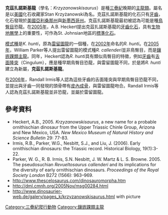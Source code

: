 {{Taxobox
| name = 克茲扎諾斯基龍
| fossil_range = {{fossil_range|晚三疊紀}}
| regnum = [[動物界|動物界]] Animalia
| phylum = [[脊索動物門|脊索動物門]] Chordata
| classis = [[蜥形綱|蜥形綱]] Sauropsida
| subclassis = [[雙孔亞綱|雙孔亞綱]] Diapsida
| unranked_ordo = [[主龍類|主龍類]] Archosauria
| unranked_familia = ?[[鑲嵌踝類主龍|鑲嵌踝類主龍]] Crurotarsi 
| genus = '''克茲扎諾斯基龍屬<br>''Krzyzanowskisaurus'''''
| genus_authority = Heckert, 2002
| subdivision_ranks = [[種|種]] 
| subdivision= 
*'''克茲扎諾斯基龍 ''K. hunti''''' <small>Heckert, 2002 ([[模式種|模式種]])</small>
}}
 
'''克茲扎諾斯基龍'''（學名：''Krzyzanowskisaurus''）是種[[三疊紀|三疊紀]]晚期的[[主龍類|主龍類]]。屬名是以[[美國|美國]]化石收藏家Stan Krzyżanowski為名。克茲扎諾斯基龍的化石只有[[牙齒|牙齒]]，化石發現於[[美國|美國]][[亞利桑那州|亞利桑那州]]與[[新墨西哥州|新墨西哥州]]。克茲扎諾斯基龍最初被認為可能是種[[鳥臀目|鳥臀目]]恐龍。在[[2005年|2005年]]，A.B. Heckert提出克茲扎諾斯基龍的[[牙齒|牙齒]][[化石|化石]]，具有[[生物地層學|生物地層學]]上的重要性，可作為St. Johnsian地區的[[標準化石|標準化石]]。
  
[[模式種|模式種]]是''K. hunti''，原為[[雷留圖龍|雷留圖龍]]的一個種，在[[2002年|2002年]]命名的''R. hunti''。在[[2005年|2005年]]，William Parker等人提出雷留圖龍的模式種''R. callenderi''並非鳥臀目，而是[[鑲嵌踝類主龍|鑲嵌踝類主龍]]。同年，Heckert認為''R. hunti''具有類似鳥臀目的特徵，例如[[牙齒|牙齒]]有[[舌面隆突|舌面隆突]]（Cingulum），應是種早期鳥臀目恐龍，與雷留圖龍不同，於是將''R. hunti''建立為新屬，'''克茲扎諾斯基龍'''。
 
在[[2006年|2006年]]，Randall Irmis等人認為這些牙齒的舌面隆突與早期鳥臀目恐龍不同，並提出與牙齒一同發現的頭骨帶有[[皮內成骨|皮內成骨]]，與雷留圖龍吻合。Randall Irmis等人認為克茲扎諾斯基龍並非恐龍，並屬於雷留圖龍。
 
==參考資料==
* Heckert, A.B., 2005.  ''Krzyzanowskisaurus'', a new name for a probable ornithischian dinosaur from the Upper Triassic Chinle Group, Arizona and New Mexico, USA.  ''New Mexico Museum of Natural History and Science Bulletin'' 29: 77-83.
* Irmis, R.B., Parker, W.G., Nesbitt, S.J., and Liu, J. (2006). Early ornithischian dinosaurs: the Triassic record. Historical Biology, 19(1):3-22.
* Parker, W. G., R. B. Irmis, S.N. Nesbitt, J. W. Martz & L. S. Browne. 2005. The pseudosuchian ''Revueltosaurus callenderi'' and its implications for the diversity of early ornithischian dinosaurs. ''Proceedings of the Royal Society London'' B272 (1566): 963–969.
* http://www.thescelosaurus.com/dinosauromorpha.htm {{Wayback|url=http://www.thescelosaurus.com/dinosauromorpha.htm |date=20090727131406 }}
* http://dml.cmnh.org/2005Nov/msg00284.html {{Wayback|url=http://dml.cmnh.org/2005Nov/msg00284.html |date=20120204044058 }}
* http://www.dinosaurier-web.de/galery/pages_k/krzyzanowskisaurus.html {{Wayback|url=http://www.dinosaurier-web.de/galery/pages_k/krzyzanowskisaurus.html |date=20071026021809 }}  with picture

{{taxonbar}}
[[Category:三疊紀爬行動物|Category:三疊紀爬行動物]]
[[Category:鑲嵌踝類主龍|Category:鑲嵌踝類主龍]]
